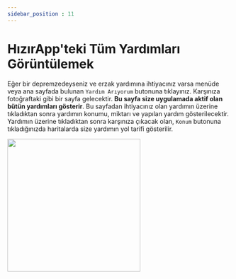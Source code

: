 ---
sidebar_position : 11
---

# HızırApp'teki Tüm Yardımları Görüntülemek

Eğer bir depremzedeyseniz ve erzak yardımına ihtiyacınız varsa menüde veya ana sayfada bulunan `Yardım Arıyorum` butonuna tıklayınız. Karşınıza fotoğraftaki gibi bir sayfa gelecektir. **Bu sayfa size uygulamada aktif olan bütün yardımları gösterir**. Bu sayfadan ihtiyacınız olan yardımın üzerine tıkladıktan sonra yardımın konumu, miktarı ve yapılan yardım gösterilecektir. Yardımın üzerine tıkladıktan sonra karşınıza çıkacak olan, `Konum` butonuna tıkladığınızda haritalarda size yardımın yol tarifi gösterilir.



<img src={GitHubLogo} width="300"/>